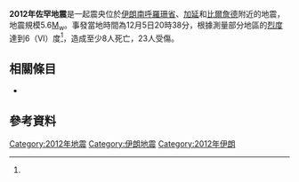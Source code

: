 {{noteTA
|G1=Earthquake
}}
{{citation style|time=2014-12-06T08:08:57+00:00}}
{{Infobox Earthquake
| title=2012年佐罕地震
| date=2012年12月5日
| origintime= 20:38:12 ([[UTC+3:30|UTC+03.30]])
| map2= {{Location map | Iran
| relief=yes
| label=
| lat=33.49
| long=59.554
| mark=Bullseye1.png
| marksize=40
| position=top
| width=250
| float=right
| caption=}}
| magnitude=5.6 [[矩震級|M<sub>w</sub>]]<ref name="earthquake.usgs">{{Cite web |url=http://earthquake.usgs.gov/earthquakes/recenteqsww/Quakes/usc000e4lq.php#details |title=存档副本 |accessdate=2014-12-05 |archive-date=2012-12-08 |archive-url=https://web.archive.org/web/20121208014005/http://earthquake.usgs.gov/earthquakes/recenteqsww/Quakes/usc000e4lq.php#details |dead-url=no }}</ref>
| depth={{convert|5.6|km|abbr=on}}
| aftershocks=至少12次<ref name="firstpost">{{cite web|url=http://www.firstpost.com/world/eight-dead-in-earthquake-in-eastern-iran-547098.html|title=Eight dead in earthquake in eastern Iran|work=Firstpost|accessdate=2014-12-05|archive-date=2016-11-16|archive-url=https://web.archive.org/web/20161116151912/http://www.firstpost.com/world/eight-dead-in-earthquake-in-eastern-iran-547098.html|dead-url=no}}</ref>
| location={{coord|33.490|59.554|region:IR_type:landmark|display=inline,title}}
| intensity=VI
| countries affected=[[伊朗|伊朗]]
| casualties=8人喪生<br>1人失蹤<br>23人受傷<ref name="firstpost" /><ref>{{Cite web |url=http://uk.reuters.com/article/2012/12/05/uk-quake-iran-idUKBRE8B41BP20121205 |title=存档副本 |accessdate=2014-12-05 |archive-date=2014-12-10 |archive-url=https://web.archive.org/web/20141210151756/http://uk.reuters.com/article/2012/12/05/uk-quake-iran-idUKBRE8B41BP20121205 |dead-url=no }}</ref><ref>{{cite web|url=http://earthquake-report.com/2012/12/06/strong-extremely-shallow-earthquake-in-iran-kills-at-least-6-people-20-injured-and-a-lot-of-damage/|title=Strong extremely shallow earthquake in Iran kills at least 8 people,  23 injured and a lot of damage|work=Earthquake-Report.com|accessdate=2014-12-05|archive-date=2017-07-16|archive-url=https://web.archive.org/web/20170716112315/https://earthquake-report.com/2012/12/06/strong-extremely-shallow-earthquake-in-iran-kills-at-least-6-people-20-injured-and-a-lot-of-damage/|dead-url=no}}</ref>
}}
'''2012年佐罕地震'''是一起震央位於[[伊朗|伊朗]][[南呼羅珊省|南呼羅珊省]]{{link-en|佐罕|Zohan}}、[[加延|加延]]和[[比爾詹德|比爾詹德]]附近的地震，地震規模5.6[[矩震級|M<sub>w</sub>]]。事發當地時間為12月5日20時38分，根據測量部分地區的[[麥加利地震烈度|烈度]]達到6（VI）度<ref name="earthquake.usgs" />，造成至少8人死亡，23人受傷。

== 相關條目 ==
* {{link-en|伊朗地震列表|List of earthquakes in Iran}}

== 參考資料 ==
{{Reflist|colwidth=33em}}

{{2012年地震}}
{{伊朗地震}}
[[Category:2012年地震|Category:2012年地震]]
[[Category:伊朗地震|Category:伊朗地震]]
[[Category:2012年伊朗|Category:2012年伊朗]]